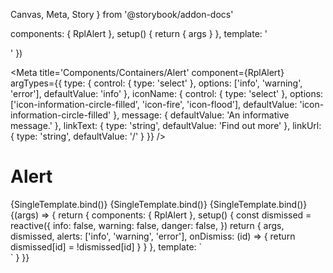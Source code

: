   Canvas,
  Meta,
  Story
} from '@storybook/addon-docs'

  components: { RplAlert },
  setup() {
    return { args }
  },
  template: '<div style="position: relative;"><RplAlert v-bind="args"></RplAlert></div>'
})

<Meta
  title='Components/Containers/Alert'
  component={RplAlert}
  argTypes={{
    type: {
      control: { type: 'select' },
      options: ['info', 'warning', 'error'],
      defaultValue: 'info'
    },
    iconName: {
      control: { type: 'select' },
      options: ['icon-information-circle-filled', 'icon-fire', 'icon-flood'],
      defaultValue: 'icon-information-circle-filled'
    },
    message: {
      defaultValue: 'An informative message.'
    },
    linkText: {
      type: 'string',
      defaultValue: 'Find out more'
    },
    linkUrl: {
      type: 'string',
      defaultValue: '/'
    }
  }}
/>

# Alert

<Canvas>
  <Story
    name='Information'
    args={{
      type: 'info',
      iconName: 'icon-information-circle-filled'
    }}
  >
    {SingleTemplate.bind()}
  </Story>
  <Story
    name='Warning'
    args={{
      type: 'warning',
      iconName: 'icon-fire'
    }}
  >
    {SingleTemplate.bind()}
  </Story>
  <Story
    name='Danger'
    args={{
      type: 'error',
      iconName: 'icon-exclamation-circle-filled'
    }}
  >
    {SingleTemplate.bind()}
  </Story>
</Canvas>

<Canvas>
  <Story
    name='Stacked'
    args={{
      type: 'error',
      iconName: 'icon-exclamation-circle-filled'
    }}
  >
    {(args) => {
      return {
        components: { RplAlert },
        setup() {
          const dismissed = reactive({
            info: false,
            warning: false,
            danger: false,
          })
          return {
            args,
            dismissed,
            alerts: ['info', 'warning', 'error'],
            onDismiss: (id) => {
              return dismissed[id] = !dismissed[id]
            }
          }
        },
        template: `<div style="position: relative;" v-for="(alert, i) in alerts">
            <RplAlert v-bind="args"
              :key="'alert-' + i"
              :type="alert"
              :alertId="alert"
              :dismissed="dismissed[alert]"
              @dismiss="onDismiss"
            >
            </RplAlert>
          </div>`
      }
    }}
  </Story>
</Canvas>

